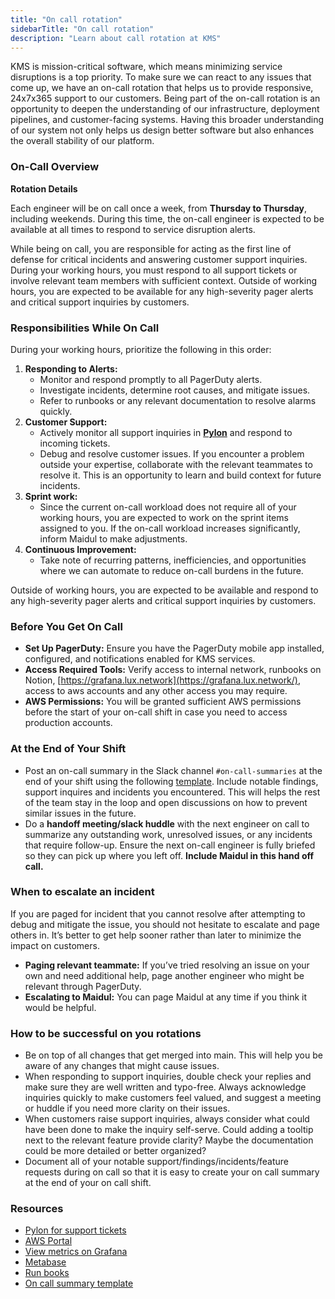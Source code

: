 ```yaml
---
title: "On call rotation"
sidebarTitle: "On call rotation"
description: "Learn about call rotation at KMS"
---
```


KMS is mission-critical software, which means minimizing service disruptions is a top priority. 
To make sure we can react to any issues that come up, we have an on-call rotation that helps us to provide responsive, 24x7x365 support to our customers. 
Being part of the on-call rotation is an opportunity to deepen the understanding of our infrastructure, deployment pipelines, and customer-facing systems. 
Having this broader understanding of our system not only helps us design better software but also enhances the overall stability of our platform. 

### On-Call Overview

**Rotation Details**

Each engineer will be on call once a week, from **Thursday to Thursday**, including weekends. 
During this time, the on-call engineer is expected to be available at all times to respond to service disruption alerts.

While being on call, you are responsible for acting as the first line of defense for critical incidents and answering customer support inquiries. 
During your working hours, you must respond to all support tickets or involve relevant team members with sufficient context. 
Outside of working hours, you are expected to be available for any high-severity pager alerts and critical support inquiries by customers.

### Responsibilities While On Call

During your working hours, prioritize the following in this order:

1. **Responding to Alerts:**
    - Monitor and respond promptly to all PagerDuty alerts.
    - Investigate incidents, determine root causes, and mitigate issues.
    - Refer to runbooks or any relevant documentation to resolve alarms quickly.
2. **Customer Support:**
    - Actively monitor all support inquiries in [**Pylon**](https://app.usepylon.com/issues) and respond to incoming tickets.
    - Debug and resolve customer issues. If you encounter a problem outside your expertise, collaborate with the relevant teammates to resolve it. This is an opportunity to learn and build context for future incidents.
3. **Sprint work:**
    - Since the current on-call workload does not require all of your working hours, you are expected to work on the sprint items assigned to you. 
      If the on-call workload increases significantly, inform Maidul to make adjustments.
4. **Continuous Improvement:**
    - Take note of recurring patterns, inefficiencies, and opportunities where we can automate to reduce on-call burdens in the future.

<Warning>
    Outside of working hours, you are expected to be available and respond to any high-severity pager alerts and critical support inquiries by customers.
</Warning>

### Before You Get On Call

- **Set Up PagerDuty:** Ensure you have the PagerDuty mobile app installed, configured, and notifications enabled for KMS services.
- **Access Required Tools:** Verify access to internal network, runbooks on Notion, [https://grafana.lux.network](https://grafana.lux.network/), access to aws accounts and any other access you may require.
- **AWS Permissions:** You will be granted sufficient AWS permissions before the start of your on-call shift in case you need to access production accounts.

### At the End of Your Shift

- Post an on-call summary in the Slack channel `#on-call-summaries` at the end of your shift using the following [template](/documentation/engineering/oncall-summery-template). Include notable findings, support inquires and incidents you encountered. 
  This will helps the rest of the team stay in the loop and open discussions on how to prevent similar issues in the future.
- Do a **handoff meeting/slack huddle** with the next engineer on call to summarize any outstanding work, unresolved issues, or any incidents that require follow-up. Ensure the next on-call engineer is fully briefed so they can pick up where you left off. **Include Maidul in this hand off call.**

### When to escalate an incident

If you are paged for incident that you cannot resolve after attempting to debug and mitigate the issue, you should not hesitate to escalate and page others in. 
It’s better to get help sooner rather than later to minimize the impact on customers. 

- **Paging relevant teammate:** If you’ve tried resolving an issue on your own and need additional help, page another engineer who might be relevant through PagerDuty.
- **Escalating to Maidul:** You can page Maidul at any time if you think it would be helpful.

### How to be successful on you rotations

- Be on top of all changes that get merged into main. This will help you be aware of any changes that might cause issues.
- When responding to support inquiries, double check your replies and make sure they are well written and typo-free. Always acknowledge inquiries quickly to make customers feel valued, and suggest a meeting or huddle if you need more clarity on their issues.
- When customers raise support inquiries, always consider what could have been done to make the inquiry self-serve. Could adding a tooltip next to the relevant feature provide clarity? Maybe the documentation could be more detailed or better organized?
- Document all of your notable support/findings/incidents/feature requests during on call so that it is easy to create your on call summary at the end of your on call shift.

### Resources

- [Pylon for support tickets](https://app.usepylon.com/issues)
- [AWS Portal](https://kms.awsapps.com/start/)
- [View metrics on Grafana](https://grafana.lux.network/)
- [Metabase](https://analytics.internal.lux.network/)
- [Run books](https://www.notion.so/Runbooks-19e534883d6b4621b8c712194edbb687?pvs=21)
- [On call summary template](/documentation/engineering/oncall-summery-template)
